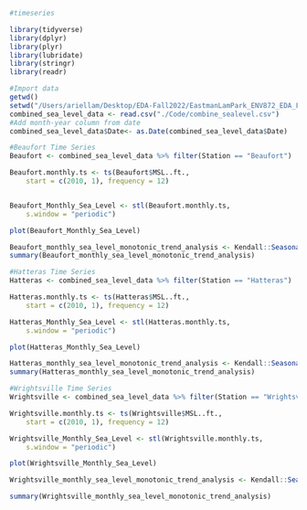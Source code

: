 ```r
#timeseries 

library(tidyverse)
library(dplyr)
library(plyr)
library(lubridate)
library(stringr)
library(readr)


```

```r
#Import data
getwd()
setwd("/Users/ariellam/Desktop/EDA-Fall2022/EastmanLamPark_ENV872_EDA_FinalProject/EastmanLamPark_ENV872_EDA_FinalProject")
combined_sea_level_data <- read.csv("./Code/combine_sealevel.csv")
#Add month-year column from date
combined_sea_level_data$Date<- as.Date(combined_sea_level_data$Date)
```

```r
#Beaufort Time Series
Beaufort <- combined_sea_level_data %>% filter(Station == "Beaufort")

Beaufort.monthly.ts <- ts(Beaufort$MSL..ft.,
    start = c(2010, 1), frequency = 12)


Beaufort_Monthly_Sea_Level <- stl(Beaufort.monthly.ts,
    s.window = "periodic")

plot(Beaufort_Monthly_Sea_Level)

Beaufort_monthly_sea_level_monotonic_trend_analysis <- Kendall::SeasonalMannKendall(Beaufort.monthly.ts)
summary(Beaufort_monthly_sea_level_monotonic_trend_analysis)

```

```r
#Hatteras Time Series
Hatteras <- combined_sea_level_data %>% filter(Station == "Hatteras")

Hatteras.monthly.ts <- ts(Hatteras$MSL..ft.,
    start = c(2010, 1), frequency = 12)

Hatteras_Monthly_Sea_Level <- stl(Hatteras.monthly.ts,
    s.window = "periodic")

plot(Hatteras_Monthly_Sea_Level)

Hatteras_monthly_sea_level_monotonic_trend_analysis <- Kendall::SeasonalMannKendall(Hatteras.monthly.ts)
summary(Hatteras_monthly_sea_level_monotonic_trend_analysis)

```

```r
#Wrightsville Time Series
Wrightsville <- combined_sea_level_data %>% filter(Station == "Wrightsville")

Wrightsville.monthly.ts <- ts(Wrightsville$MSL..ft.,
    start = c(2010, 1), frequency = 12)

Wrightsville_Monthly_Sea_Level <- stl(Wrightsville.monthly.ts,
    s.window = "periodic")

plot(Wrightsville_Monthly_Sea_Level)

Wrightsville_monthly_sea_level_monotonic_trend_analysis <- Kendall::SeasonalMannKendall(Wrightsville.monthly.ts)

summary(Wrightsville_monthly_sea_level_monotonic_trend_analysis)
```

